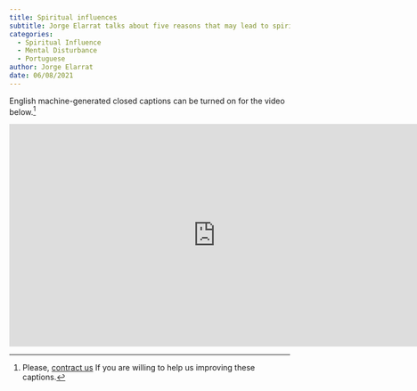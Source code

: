 ```yaml
---
title: Spiritual influences
subtitle: Jorge Elarrat talks about five reasons that may lead to spiritual influences.
categories:
  - Spiritual Influence
  - Mental Disturbance
  - Portuguese
author: Jorge Elarrat
date: 06/08/2021
---
```


::: {.callout-important appearance="simple"}
English machine-generated closed captions can be turned on for the video below.[^1]
:::

```{=html}
<iframe width="740" height="400" src="https://www.youtube-nocookie.com/embed/z-1tdAcIi2U" title="YouTube video player" frameborder="0" allow="accelerometer; autoplay; clipboard-write; encrypted-media; gyroscope; picture-in-picture" allowfullscreen></iframe>
```

[^1]: Please, [contract us](mailto:info@blossomss.org) If you are willing to help us improving these captions.
